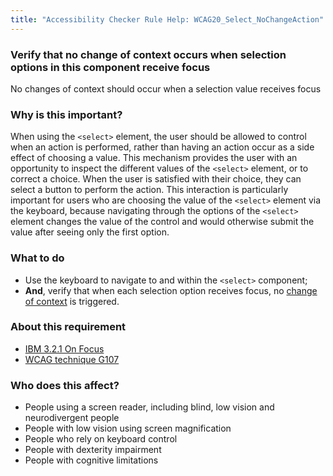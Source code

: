 ```yaml
---
title: "Accessibility Checker Rule Help: WCAG20_Select_NoChangeAction"
---
```


<div className="toolHelp">
<Row>
<Column colLg={16} colMd={8} colSm={4} className="toolHead">

### Verify that no change of context occurs when selection options in this component receive focus

<div id="locLevel"></div>

No changes of context should occur when a selection value receives focus

</Column>
</Row>
<Row>
<Column colLg={11} colMd={5} colSm={4} className="toolMain">

### Why is this important?

When using the `<select>` element, the user should be allowed to control when an action is performed, rather than having an action occur as a side effect of choosing a value. This mechanism provides the user with an opportunity to inspect the different values of the `<select>` element, or to correct a choice. When the user is satisfied with their choice, they can select a button to perform the action. This interaction is particularly important for users who are choosing the value of the `<select>` element via the keyboard, because navigating through the options of the `<select>` element changes the value of the control and would otherwise submit the value after seeing only the first option.

<div id="locSnippet"></div>

### What to do

 * Use the keyboard to navigate to and within the `<select>` component;
 * **And**, verify that when each selection option receives focus, no [change of context](https://www.w3.org/WAI/WCAG21/Understanding/on-focus.html#dfn-changes-of-context) is triggered.

</Column>
<Column colLg={5} colMd={3} colSm={4} className="toolLeft">

### About this requirement

* [IBM 3.2.1 On Focus](https://www.ibm.com/able/requirements/requirements/#3_2_1)
* [WCAG technique G107](https://www.w3.org/WAI/WCAG21/Techniques/general/G107)

### Who does this affect?

 * People using a screen reader, including blind, low vision and neurodivergent people
 * People with low vision using screen magnification
 * People who rely on keyboard control
 * People with dexterity impairment
 * People with cognitive limitations

</Column>
</Row>
</div>

